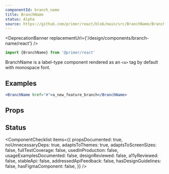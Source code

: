 ```yaml
---
componentId: branch_name
title: BranchName
status: Alpha
source: https://github.com/primer/react/blob/main/src/BranchName/BranchName.tsx
---
```



<DeprecationBanner replacementUrl={'/design/components/branch-name/react'} />

```js
import {BranchName} from '@primer/react'
```

BranchName is a label-type component rendered as an `<a>` tag by default with monospace font.

## Examples

```jsx live
<BranchName href="#">a_new_feature_branch</BranchName>
```

## Props

<ComponentProps data={data} />

## Status

<ComponentChecklist
  items={{
    propsDocumented: true,
    noUnnecessaryDeps: true,
    adaptsToThemes: true,
    adaptsToScreenSizes: false,
    fullTestCoverage: false,
    usedInProduction: false,
    usageExamplesDocumented: false,
    designReviewed: false,
    a11yReviewed: false,
    stableApi: false,
    addressedApiFeedback: false,
    hasDesignGuidelines: false,
    hasFigmaComponent: false,
  }}
/>
